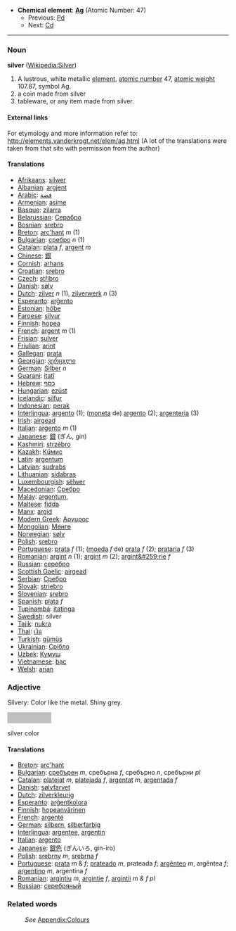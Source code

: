 *'''Chemical element''': '''[[Ag]]''' (Atomic Number: 47)
**Previous: [[Palladium|Pd]]
**Next: [[Cadmium|Cd]]
----

===Noun===
'''silver''' ([[en:Silver|Wikipedia:Silver]])

# A lustrous, white metallic [[element]], [[atomic number]] 47, [[atomic weight]] 107.87, symbol Ag.
# a coin made from silver
# tableware, or any item made from silver.

====External links====
For etymology and more information refer to:
http://elements.vanderkrogt.net/elem/ag.html
(A lot of the translations were taken from that site with permission from the author)

==== Translations ====
*[[Afrikaans]]: [[silwer]]
*[[Albanian]]: [[argjent]]
*[[Arabic]]: [[فضة]]
*[[Armenian]]: [[asime]]
*[[Basque]]: [[zilarra]]
*[[Belarussian]]: [[Серабро]]
*[[Bosnian]]: [[srebro]]
*[[Breton]]: [[arc'hant]] ''m'' (1)
*[[Bulgarian]]: [[сребро]] ''n'' (1)
*[[Catalan]]: [[plata]] ''f'', [[argent]] ''m''
*[[Chinese]]: [[銀]]
*[[Cornish]]: [[arhans]]
*[[Croatian]]: [[srebro]]
*[[Czech]]: [[stříbro]]
*[[Danish]]: [[sølv]]
*[[Dutch]]: [[zilver]] ''n'' (1), [[zilverwerk]] ''n'' (3)
*[[Esperanto]]: [[arĝento]]
*[[Estonian]]: [[hõbe]]
*[[Faroese]]: [[silvur]]
*[[Finnish]]: [[hopea]]
*[[French]]: [[argent]] ''m'' (1)
*[[Frisian]]: [[sulver]]
*[[Friulian]]: [[arint]]
*[[Gallegan]]: [[prata]]
*[[Georgian]]: [[ვერცxლი]]
*[[German]]: [[Silber]] ''n''
*[[Guarani]]: [[itatĩ]]
*[[Hebrew]]: [[כסף]]
*[[Hungarian]]: [[ezüst]]
*[[Icelandic]]: [[silfur]]
*[[Indonesian]]: [[perak]]
*[[Interlingua]]: [[argento]] (1); ([[moneta]] de) [[argento]] (2); [[argenteria]] (3)
*[[Irish]]: [[airgead]]
*[[Italian]]: [[argento]] ''m'' (1)
*[[Japanese]]: [[銀]] (ぎん, gin)
*[[Kashmiri]]: [[strzébro]]
*[[Kazakh]]: [[Кüмис]]
*[[Latin]]: [[argentum]] '' ''
*[[Latvian]]: [[sudrabs]]
*[[Lithuanian]]: [[sidabras]]
*[[Luxembourgish]]: [[sëlwer]]
*[[Macedonian]]: [[Сребро]]
*[[Malay]]: [[argentum,]]
*[[Maltese]]: [[fidda]]
*[[Manx]]: [[argid]]
*[[Modern Greek]]: [[Αργυρος]] '' ''
*[[Mongolian]]: [[Мөнгө]]
*[[Norwegian]]: [[sølv]]
*[[Polish]]: [[srebro]]
* [[Portuguese]]: [[prata]] ''f'' (1); ([[moeda]] ''f'' de) [[prata]] ''f'' (2); [[prataria]] ''f'' (3)
*[[Romanian]]: [[argint]] ''n'' (1); [[argint]] ''m'' (2); [[argint&#259;rie]] ''f''
*[[Russian]]: [[серебро]]
*[[Scottish Gaelic]]: [[airgead]]
*[[Serbian]]: [[Сребро]]
*[[Slovak]]: [[striebro]]
*[[Slovenian]]: [[srebro]]
*[[Spanish]]: [[plata]] ''f''
*[[Tupinambá]]: [[itatinga]]
*[[Swedish]]: silver
*[[Tajik]]: [[nukra]]
*[[Thai]]: [[เงิน]]
*[[Turkish]]: [[gümüş]]
*[[Ukrainian]]: [[Срiбло]]
*[[Uzbek]]: [[Кумуш]]
*[[Vietnamese]]: [[bạc]]
*[[Welsh]]: [[arian]]

===Adjective===

Silvery: Color like the metal. Shiny grey.

<div style="background-color:#C0C0C0; width:100px; height:25px;text-align:center">&nbsp;</div>silver color

====Translations====
* [[Breton]]: [[arc'hant]]
* [[Bulgarian]]: [[сребърен]] ''m'', сребърна ''f'', сребърно ''n'', сребърни ''pl''
* [[Catalan]]: [[platejat]] ''m'', [[platejada]] ''f'', [[argentat]] ''m'', [[argentada]] ''f''
* [[Danish]]: [[sølvfarvet]]
* [[Dutch]]: [[zilverkleurig]]
* [[Esperanto]]: [[arĝentkolora]]
* [[Finnish]]: [[hopeanvärinen]]
* [[French]]: [[argenté]]
* [[German]]: [[silbern]], [[silberfarbig]]
* [[Interlingua]]: [[argentee]], [[argentin]]
* [[Italian]]: [[argento]]
* [[Japanese]]: [[銀色]] (ぎんいろ, gin-iro)
* [[Polish]]: [[srebrny]] ''m'', [[srebrna]] ''f''
* [[Portuguese]]: [[prata]] ''m'' & ''f''; [[prateado]] ''m'', prateada ''f''; [[argênteo]] ''m'', argêntea ''f''; [[argentino]] ''m'', argentina ''f''
* [[Romanian]]: [[argintiu]] ''m'', [[argintie]] ''f'', [[argintii]] ''m & f pl''
* [[Russian]]: [[серебряный]]

===Related words===
:''See'' [[Wiktionary_Appendix:Colours|Appendix:Colours]]